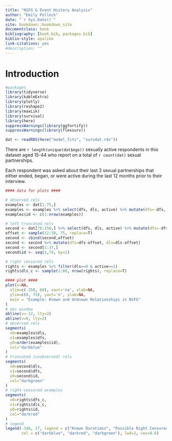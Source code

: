 ```yaml
--- 
title: "NSFG & Event History Analysis"
author: "Emily Pollock"
date: "`r Sys.Date()`"
site: bookdown::bookdown_site
documentclass: book
bibliography: [book.bib, packages.bib]
biblio-style: apalike
link-citations: yes
#description: ""
---
```


# Introduction {#intro}
```r
#packages
library(tidyverse)
library(kableExtra)
library(plotly)
library(reshape2)
library(maxLik)
library(survival)
library(here)
suppressWarnings(library(ggfortify))
suppressWarnings(library(flexsurv))
```

```r
dat <- readRDS(here("model_fits", "survdat.rds"))
```


There are `r length(unique(dat$ego))` sexually active respondents in this dataset aged 15-44 who  report on a total of `r count(dat)` sexual partnerships.

Each respondent was asked about their last 3 sexual partnerships that either ended, began, or were active during the last 12 months prior to their interview. 

```r

#### data for plots #### 

# observed rels
examples <- dat[1:75,]
examples <- examples %>% select(dfs, dls, active) %>% mutate(dfs=-dfs, dls=-dls) %>% mutate(dfs_c = dls, dls_c=-dfs)
examples$id <- c(1:nrow(examples))

# left truncated rels 
second <- dat[76:150,] %>% select(dfs, dls, active) %>% mutate(dfs=-dfs, dls=-dls)
offset <- sample(12:30, 75, replace=T)
second <- cbind(second,offset)
second <- second %>% mutate(dfs=dfs-offset, dls=dls-offset)
second <- second[1:37,]
second$id <- seq(1,74, by=2)

# right censored rels 
rights <- examples %>% filter(dls==0 & active==1)
rights$dls_c <- sample(1:80, nrow(rights), replace=T)

#### plot ####
plot(x=NA,
  xlim=c(-350, 60), xaxt='na', xlab=NA,
  ylim=c(0, 75), yaxt='n', ylab=NA,
  main = "Example: Known and Unknown Relationships in NSFG"
)
# obs window
abline(v=-12, lty=2)
abline(v=0, lty=2)
# observed rels
segments(
  x0=examples$dls,
  x1=examples$dfs,
  y0=order(examples$id), 
  col="darkblue"
)
# truncated (unobserved) rels 
segments(
  x0=second$dls,
  x1=second$dfs,
  y0=second$id,
  col="darkgreen"
)
# right-censored examples
segments(
  x0=rights$dfs_c,
  x1=rights$dls_c,
  y0=rights$id, 
  col="darkred"
)
# legend
legend(-348, 17, legend = c("Known Durations", "Possible Right Censored Durations", "Possible Unobserved (Truncated) Durations"), 
       col = c("darkblue", "darkred", "darkgreen"), lwd=2, cex=0.6)
```